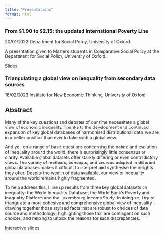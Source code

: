 ```yaml
---
title: "Presentations"
format: html
---
```


### From $1.90 to $2.15: the updated International Poverty Line
20/01/2023
Department for Social Policy, University of Oxford

A presentation given to Masters students in Comparative Social Policy at the Department for Social Policy, University of Oxford.

[Slides](other_presentations/DSPI_CSP_masters_Jan2023/DSPI_CSP_masters_Jan2023.qmd)


### Triangulating a global view on inequality from secondary data sources
16/02/2023
Institute for New Economic Thinking, University of Oxford

:::{.callout collapse="true"}
## Abstract

Many of the key questions and debates of our time necessitate a global view of economic inequality. Thanks to the development and continued expansion of key global databases of harmonised distributional data, we are in a better position than ever to take such a global view.

And yet, on a range of basic questions concerning the nature and evolution of inequality around the world, there is surprisingly little consensus or clarity. Available global datasets offer starkly differing or even contradictory views. The variety of methods, concepts, and sources adopted in different global databases makes it difficult to interpret and synthesise the insights they offer. Despite the wealth of data available, our view of inequality around the world remains highly fragmented.

To help address this, I line up results from three key global datasets on inequality: the World Inequality Database, the World Bank’s Poverty and Inequality Platform and the Luxembourg Income Study. In doing so, I try to triangulate a more cohesive and comprehensive global view of inequality – drawing together those stylised facts that are robust to choices of data source and methodology; highlighting those that are contingent on such choices; and helping to unpick the reasons for such discrepancies.

:::

[Interactive slides](PhD_pages/Paper_1/Presentation_INET_16_feb_inequality_around_the_world.qmd)

